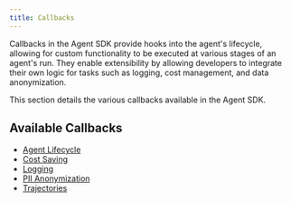 ```yaml
---
title: Callbacks
---
```


Callbacks in the Agent SDK provide hooks into the agent's lifecycle, allowing for custom functionality to be executed at various stages of an agent's run. They enable extensibility by allowing developers to integrate their own logic for tasks such as logging, cost management, and data anonymization.

This section details the various callbacks available in the Agent SDK.

## Available Callbacks

- [Agent Lifecycle](agent-lifecycle)
- [Cost Saving](cost-saving)
- [Logging](logging)
- [PII Anonymization](pii-anonymization)
- [Trajectories](trajectories)
